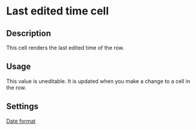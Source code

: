 # Last edited time cell

## Description

This cell renders the last edited time of the row.

## Usage

This value is uneditable. It is updated when you make a change to a cell in the row.

## Settings

[Date format](../../../features/table/column-settings#linking-loom-files#date-format)

